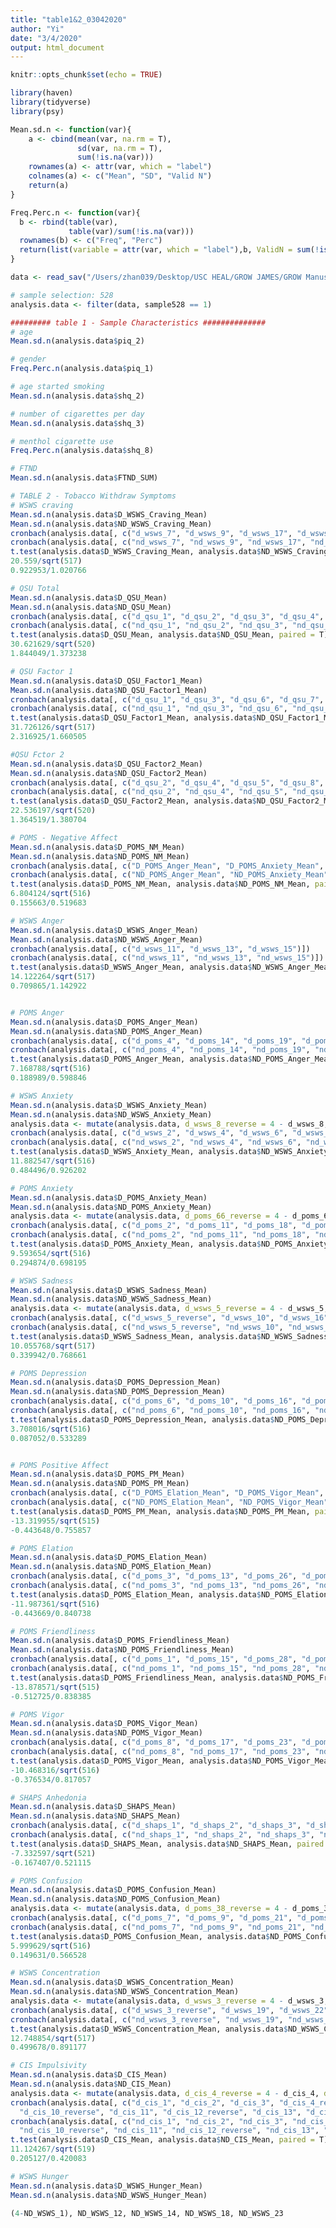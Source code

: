 ```yaml
---
title: "table1&2_03042020"
author: "Yi"
date: "3/4/2020"
output: html_document
---
```


```r
knitr::opts_chunk$set(echo = TRUE)
```

```r
library(haven)
library(tidyverse)
library(psy)
```

```r
Mean.sd.n <- function(var){
    a <- cbind(mean(var, na.rm = T), 
               sd(var, na.rm = T),
               sum(!is.na(var)))
    rownames(a) <- attr(var, which = "label")
    colnames(a) <- c("Mean", "SD", "Valid N")
    return(a)
}

Freq.Perc.n <- function(var){
  b <- rbind(table(var),
             table(var)/sum(!is.na(var)))
  rownames(b) <- c("Freq", "Perc")
  return(list(variable = attr(var, which = "label"),b, ValidN = sum(!is.na(var))))
}

```


```r
data <- read_sav("/Users/zhan039/Desktop/USC HEAL/GROW JAMES/GROW Manuscript _ Data_03032020/REDCap_wTeleform_Merged (scored + sorted)_06212018 (No 2nd survey) with DIFF_03082019.sav")
```

```r
# sample selection: 528
analysis.data <- filter(data, sample528 == 1)
```

```r
######### table 1 - Sample Characteristics ##############
# age
Mean.sd.n(analysis.data$piq_2)

# gender
Freq.Perc.n(analysis.data$piq_1)

# age started smoking
Mean.sd.n(analysis.data$shq_2)

# number of cigarettes per day
Mean.sd.n(analysis.data$shq_3)

# menthol cigarette use
Freq.Perc.n(analysis.data$shq_8)

# FTND
Mean.sd.n(analysis.data$FTND_SUM)
```

```r
# TABLE 2 - Tobacco Withdraw Symptoms
# WSWS craving
Mean.sd.n(analysis.data$D_WSWS_Craving_Mean)
Mean.sd.n(analysis.data$ND_WSWS_Craving_Mean)
cronbach(analysis.data[, c("d_wsws_7", "d_wsws_9", "d_wsws_17", "d_wsws_21")])
cronbach(analysis.data[, c("nd_wsws_7", "nd_wsws_9", "nd_wsws_17", "nd_wsws_21")])
t.test(analysis.data$D_WSWS_Craving_Mean, analysis.data$ND_WSWS_Craving_Mean, paired = T)
20.559/sqrt(517)
0.922953/1.020766

# QSU Total
Mean.sd.n(analysis.data$D_QSU_Mean)
Mean.sd.n(analysis.data$ND_QSU_Mean)
cronbach(analysis.data[, c("d_qsu_1", "d_qsu_2", "d_qsu_3", "d_qsu_4", "d_qsu_5", "d_qsu_6", "d_qsu_7", "d_qsu_8", "d_qsu_9", "d_qsu_10")])
cronbach(analysis.data[, c("nd_qsu_1", "nd_qsu_2", "nd_qsu_3", "nd_qsu_4", "nd_qsu_5", "nd_qsu_6", "nd_qsu_7", "nd_qsu_8", "nd_qsu_9", "nd_qsu_10")])
t.test(analysis.data$D_QSU_Mean, analysis.data$ND_QSU_Mean, paired = T)
30.621629/sqrt(520)
1.844049/1.373238

# QSU Factor 1
Mean.sd.n(analysis.data$D_QSU_Factor1_Mean)
Mean.sd.n(analysis.data$ND_QSU_Factor1_Mean)
cronbach(analysis.data[, c("d_qsu_1", "d_qsu_3", "d_qsu_6", "d_qsu_7", "d_qsu_10")])
cronbach(analysis.data[, c("nd_qsu_1", "nd_qsu_3", "nd_qsu_6", "nd_qsu_7", "nd_qsu_10")])
t.test(analysis.data$D_QSU_Factor1_Mean, analysis.data$ND_QSU_Factor1_Mean, paired = T)
31.726126/sqrt(517)
2.316925/1.660505

#QSU Fctor 2
Mean.sd.n(analysis.data$D_QSU_Factor2_Mean)
Mean.sd.n(analysis.data$ND_QSU_Factor2_Mean)
cronbach(analysis.data[, c("d_qsu_2", "d_qsu_4", "d_qsu_5", "d_qsu_8", "d_qsu_9")])
cronbach(analysis.data[, c("nd_qsu_2", "nd_qsu_4", "nd_qsu_5", "nd_qsu_8", "nd_qsu_9")])
t.test(analysis.data$D_QSU_Factor2_Mean, analysis.data$ND_QSU_Factor2_Mean, paired = T)
22.536197/sqrt(520)
1.364519/1.380704

# POMS - Negative Affect
Mean.sd.n(analysis.data$D_POMS_NM_Mean)
Mean.sd.n(analysis.data$ND_POMS_NM_Mean)
cronbach(analysis.data[, c("D_POMS_Anger_Mean", "D_POMS_Anxiety_Mean", "D_POMS_Confusion_Mean", "D_POMS_Depression_Mean", "D_POMS_Fatigue_Mean")])
cronbach(analysis.data[, c("ND_POMS_Anger_Mean", "ND_POMS_Anxiety_Mean", "ND_POMS_Confusion_Mean", "ND_POMS_Depression_Mean", "ND_POMS_Fatigue_Mean")])
t.test(analysis.data$D_POMS_NM_Mean, analysis.data$ND_POMS_NM_Mean, paired = T)
6.804124/sqrt(516)
0.155663/0.519683

# WSWS Anger
Mean.sd.n(analysis.data$D_WSWS_Anger_Mean)
Mean.sd.n(analysis.data$ND_WSWS_Anger_Mean)
cronbach(analysis.data[, c("d_wsws_11", "d_wsws_13", "d_wsws_15")])
cronbach(analysis.data[, c("nd_wsws_11", "nd_wsws_13", "nd_wsws_15")])
t.test(analysis.data$D_WSWS_Anger_Mean, analysis.data$ND_WSWS_Anger_Mean, paired = T)
14.122264/sqrt(517)
0.709865/1.142922


# POMS Anger
Mean.sd.n(analysis.data$D_POMS_Anger_Mean)
Mean.sd.n(analysis.data$ND_POMS_Anger_Mean)
cronbach(analysis.data[, c("d_poms_4", "d_poms_14", "d_poms_19", "d_poms_24", "d_poms_30", "d_poms_33", "d_poms_39", "d_poms_42", "d_poms_47", "d_poms_53", "d_poms_57", "d_poms_71")])
cronbach(analysis.data[, c("nd_poms_4", "nd_poms_14", "nd_poms_19", "nd_poms_24", "nd_poms_30", "nd_poms_33", "nd_poms_39", "nd_poms_42", "nd_poms_47", "nd_poms_53", "nd_poms_57", "nd_poms_71")])
t.test(analysis.data$D_POMS_Anger_Mean, analysis.data$ND_POMS_Anger_Mean, paired = T)
7.168788/sqrt(516)
0.188989/0.598846

# WSWS Anxiety
Mean.sd.n(analysis.data$D_WSWS_Anxiety_Mean)
Mean.sd.n(analysis.data$ND_WSWS_Anxiety_Mean)
analysis.data <- mutate(analysis.data, d_wsws_8_reverse = 4 - d_wsws_8, nd_wsws_8_reverse = 4 - nd_wsws_8)
cronbach(analysis.data[, c("d_wsws_2", "d_wsws_4", "d_wsws_6", "d_wsws_8_reverse")])
cronbach(analysis.data[, c("nd_wsws_2", "nd_wsws_4", "nd_wsws_6", "nd_wsws_8_reverse")])
t.test(analysis.data$D_WSWS_Anxiety_Mean, analysis.data$ND_WSWS_Anxiety_Mean, paired = T)
11.882547/sqrt(516)
0.484496/0.926202

# POMS Anxiety
Mean.sd.n(analysis.data$D_POMS_Anxiety_Mean)
Mean.sd.n(analysis.data$ND_POMS_Anxiety_Mean)
analysis.data <- mutate(analysis.data, d_poms_66_reverse = 4 - d_poms_66, nd_poms_66_reverse = 4 - nd_poms_66)
cronbach(analysis.data[, c("d_poms_2", "d_poms_11", "d_poms_18", "d_poms_66_reverse", "d_poms_69", "d_poms_43", "d_poms_48", "d_poms_60", "d_poms_27")])
cronbach(analysis.data[, c("nd_poms_2", "nd_poms_11", "nd_poms_18", "nd_poms_66_reverse", "nd_poms_69", "nd_poms_43", "nd_poms_48", "nd_poms_60", "nd_poms_27")])
t.test(analysis.data$D_POMS_Anxiety_Mean, analysis.data$ND_POMS_Anxiety_Mean, paired = T)
9.593654/sqrt(516)
0.294874/0.698195

# WSWS Sadness
Mean.sd.n(analysis.data$D_WSWS_Sadness_Mean)
Mean.sd.n(analysis.data$ND_WSWS_Sadness_Mean)
analysis.data <- mutate(analysis.data, d_wsws_5_reverse = 4 - d_wsws_5, nd_wsws_5_reverse = 4 - nd_wsws_5, d_wsws_20_reverse = 4 - d_wsws_20, nd_wsws_20_reverse = 4 - nd_wsws_20)
cronbach(analysis.data[, c("d_wsws_5_reverse", "d_wsws_10", "d_wsws_16", "d_wsws_20_reverse")])
cronbach(analysis.data[, c("nd_wsws_5_reverse", "nd_wsws_10", "nd_wsws_16", "nd_wsws_20_reverse")])
t.test(analysis.data$D_WSWS_Sadness_Mean, analysis.data$ND_WSWS_Sadness_Mean, paired = T)
10.055768/sqrt(517)
0.339942/0.768661

# POMS Depression
Mean.sd.n(analysis.data$D_POMS_Depression_Mean)
Mean.sd.n(analysis.data$ND_POMS_Depression_Mean)
cronbach(analysis.data[, c("d_poms_6", "d_poms_10", "d_poms_16", "d_poms_22", "d_poms_25", "d_poms_29", "d_poms_35", "d_poms_36", "d_poms_37", "d_poms_45", "d_poms_46", "d_poms_49", "d_poms_59", "d_poms_62", "d_poms_64")])
cronbach(analysis.data[, c("nd_poms_6", "nd_poms_10", "nd_poms_16", "nd_poms_22", "nd_poms_25", "nd_poms_29", "nd_poms_35", "nd_poms_36", "nd_poms_37", "nd_poms_45", "nd_poms_46", "nd_poms_49", "nd_poms_59", "nd_poms_62", "nd_poms_64")])
t.test(analysis.data$D_POMS_Depression_Mean, analysis.data$ND_POMS_Depression_Mean, paired = T)
3.708016/sqrt(516)
0.087052/0.533289


# POMS Positive Affect
Mean.sd.n(analysis.data$D_POMS_PM_Mean)
Mean.sd.n(analysis.data$ND_POMS_PM_Mean)
cronbach(analysis.data[, c("D_POMS_Elation_Mean", "D_POMS_Vigor_Mean", "D_POMS_Friendliness_Mean")])
cronbach(analysis.data[, c("ND_POMS_Elation_Mean", "ND_POMS_Vigor_Mean", "ND_POMS_Friendliness_Mean")])
t.test(analysis.data$D_POMS_PM_Mean, analysis.data$ND_POMS_PM_Mean, paired = T)
-13.319955/sqrt(515)
-0.443648/0.755857

# POMS Elation
Mean.sd.n(analysis.data$D_POMS_Elation_Mean)
Mean.sd.n(analysis.data$ND_POMS_Elation_Mean)
cronbach(analysis.data[, c("d_poms_3", "d_poms_13", "d_poms_26", "d_poms_40", "d_poms_51", "d_poms_72")])
cronbach(analysis.data[, c("nd_poms_3", "nd_poms_13", "nd_poms_26", "nd_poms_40", "nd_poms_51", "nd_poms_72")])
t.test(analysis.data$D_POMS_Elation_Mean, analysis.data$ND_POMS_Elation_Mean, paired = T)
-11.987361/sqrt(516)
-0.443669/0.840738

# POMS Friendliness
Mean.sd.n(analysis.data$D_POMS_Friendliness_Mean)
Mean.sd.n(analysis.data$ND_POMS_Friendliness_Mean)
cronbach(analysis.data[, c("d_poms_1", "d_poms_15", "d_poms_28", "d_poms_34", "d_poms_44", "d_poms_55", "d_poms_63", "d_poms_70")])
cronbach(analysis.data[, c("nd_poms_1", "nd_poms_15", "nd_poms_28", "nd_poms_34", "nd_poms_44", "nd_poms_55", "nd_poms_63", "nd_poms_70")])
t.test(analysis.data$D_POMS_Friendliness_Mean, analysis.data$ND_POMS_Friendliness_Mean, paired = T)
-13.878571/sqrt(515)
-0.512725/0.838385

# POMS Vigor
Mean.sd.n(analysis.data$D_POMS_Vigor_Mean)
Mean.sd.n(analysis.data$ND_POMS_Vigor_Mean)
cronbach(analysis.data[, c("d_poms_8", "d_poms_17", "d_poms_23", "d_poms_31", "d_poms_41", "d_poms_54", "d_poms_56", "d_poms_61")])
cronbach(analysis.data[, c("nd_poms_8", "nd_poms_17", "nd_poms_23", "nd_poms_31", "nd_poms_41", "nd_poms_54", "nd_poms_56", "nd_poms_61")])
t.test(analysis.data$D_POMS_Vigor_Mean, analysis.data$ND_POMS_Vigor_Mean, paired = T)
-10.468316/sqrt(516)
-0.376534/0.817057

# SHAPS Anhedonia
Mean.sd.n(analysis.data$D_SHAPS_Mean)
Mean.sd.n(analysis.data$ND_SHAPS_Mean)
cronbach(analysis.data[, c("d_shaps_1", "d_shaps_2", "d_shaps_3", "d_shaps_4", "d_shaps_5", "d_shaps_6", "d_shaps_7", "d_shaps_8", "d_shaps_9", "d_shaps_10", "d_shaps_11", "d_shaps_12", "d_shaps_13", "d_shaps_14")])
cronbach(analysis.data[, c("nd_shaps_1", "nd_shaps_2", "nd_shaps_3", "nd_shaps_4", "nd_shaps_5", "nd_shaps_6", "nd_shaps_7", "nd_shaps_8", "nd_shaps_9", "nd_shaps_10", "nd_shaps_11", "nd_shaps_12", "nd_shaps_13", "nd_shaps_14")])
t.test(analysis.data$D_SHAPS_Mean, analysis.data$ND_SHAPS_Mean, paired = T)
-7.332597/sqrt(521)
-0.167407/0.521115

# POMS Confusion
Mean.sd.n(analysis.data$D_POMS_Confusion_Mean)
Mean.sd.n(analysis.data$ND_POMS_Confusion_Mean)
analysis.data <- mutate(analysis.data, d_poms_38_reverse = 4 - d_poms_38, nd_poms_38_reverse = 4 - nd_poms_38)
cronbach(analysis.data[, c("d_poms_7", "d_poms_9", "d_poms_21", "d_poms_67", "d_poms_38_reverse", "d_poms_52", "d_poms_58")])
cronbach(analysis.data[, c("nd_poms_7", "nd_poms_9", "nd_poms_21", "nd_poms_67", "nd_poms_38_reverse", "nd_poms_52", "nd_poms_58")])
t.test(analysis.data$D_POMS_Confusion_Mean, analysis.data$ND_POMS_Confusion_Mean, paired = T)
5.999629/sqrt(516)
0.149631/0.566528

# WSWS Concentration
Mean.sd.n(analysis.data$D_WSWS_Concentration_Mean)
Mean.sd.n(analysis.data$ND_WSWS_Concentration_Mean)
analysis.data <- mutate(analysis.data, d_wsws_3_reverse = 4 - d_wsws_3, nd_wsws_3_reverse = 4 - nd_wsws_3)
cronbach(analysis.data[, c("d_wsws_3_reverse", "d_wsws_19", "d_wsws_22")])
cronbach(analysis.data[, c("nd_wsws_3_reverse", "nd_wsws_19", "nd_wsws_22")])
t.test(analysis.data$D_WSWS_Concentration_Mean, analysis.data$ND_WSWS_Concentration_Mean, paired = T)
12.748854/sqrt(517)
0.499678/0.891177

# CIS Impulsivity
Mean.sd.n(analysis.data$D_CIS_Mean)
Mean.sd.n(analysis.data$ND_CIS_Mean)
analysis.data <- mutate(analysis.data, d_cis_4_reverse = 4 - d_cis_4, d_cis_5_reverse = 4 - d_cis_5, d_cis_6_reverse = 4 - d_cis_6, d_cis_8_reverse = 4 - d_cis_8, d_cis_10_reverse = 4 - d_cis_10, d_cis_12_reverse = 4 - d_cis_12, d_cis_15_reverse = 4 - d_cis_15, d_cis_18_reverse = 4 - d_cis_18, d_cis_19_reverse = 4 - d_cis_19, nd_cis_4_reverse = 4 - nd_cis_4, nd_cis_5_reverse = 4 - nd_cis_5, nd_cis_6_reverse = 4 - nd_cis_6, nd_cis_8_reverse = 4 - nd_cis_8, nd_cis_10_reverse = 4 - nd_cis_10, nd_cis_12_reverse = 4 - nd_cis_12, nd_cis_15_reverse = 4 - nd_cis_15, nd_cis_18_reverse = 4 - nd_cis_18, nd_cis_19_reverse = 4 -nd_cis_19)
cronbach(analysis.data[, c("d_cis_1", "d_cis_2", "d_cis_3", "d_cis_4_reverse", "d_cis_5_reverse", "d_cis_6_reverse", "d_cis_7", "d_cis_8_reverse", "d_cis_9", 
  "d_cis_10_reverse", "d_cis_11", "d_cis_12_reverse", "d_cis_13", "d_cis_14", "d_cis_15_reverse", "d_cis_16", "d_cis_17", "d_cis_18_reverse", "d_cis_19_reverse")])
cronbach(analysis.data[, c("nd_cis_1", "nd_cis_2", "nd_cis_3", "nd_cis_4_reverse", "nd_cis_5_reverse", "nd_cis_6_reverse", "nd_cis_7", "nd_cis_8_reverse", "nd_cis_9", 
  "nd_cis_10_reverse", "nd_cis_11", "nd_cis_12_reverse", "nd_cis_13", "nd_cis_14", "nd_cis_15_reverse", "nd_cis_16", "nd_cis_17", "nd_cis_18_reverse", "nd_cis_19_reverse")])
t.test(analysis.data$D_CIS_Mean, analysis.data$ND_CIS_Mean, paired = T)
11.124267/sqrt(519)
0.205127/0.420083

# WSWS Hunger
Mean.sd.n(analysis.data$D_WSWS_Hunger_Mean)
Mean.sd.n(analysis.data$ND_WSWS_Hunger_Mean)

(4-ND_WSWS_1), ND_WSWS_12, ND_WSWS_14, ND_WSWS_18, ND_WSWS_23
```

